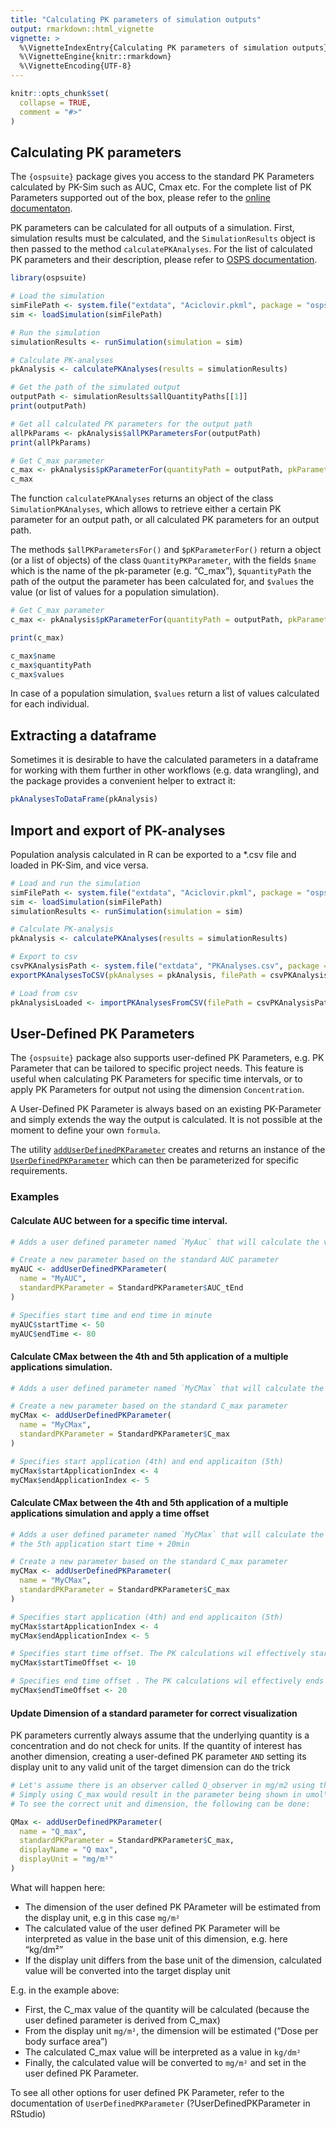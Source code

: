 ```yaml
---
title: "Calculating PK parameters of simulation outputs"
output: rmarkdown::html_vignette
vignette: >
  %\VignetteIndexEntry{Calculating PK parameters of simulation outputs}
  %\VignetteEngine{knitr::rmarkdown}
  %\VignetteEncoding{UTF-8}
---
```


```r
knitr::opts_chunk$set(
  collapse = TRUE,
  comment = "#>"
)
```

## Calculating PK parameters

The `{ospsuite}` package gives you access to the standard PK Parameters calculated by PK-Sim such as AUC, Cmax etc.
For the complete list of PK Parameters supported out of the box, please refer to the [online documentaton](https://docs.open-systems-pharmacology.org/working-with-pk-sim/pk-sim-documentation/pk-sim-simulations#pk-parameters).

PK parameters can be calculated for all outputs of a simulation. 
First, simulation results must be calculated, and the `SimulationResults` object is then passed to the method `calculatePKAnalyses`. For the list of calculated PK parameters and their description, please refer to [OSPS documentation](https://docs.open-systems-pharmacology.org/working-with-pk-sim/pk-sim-documentation/pk-sim-simulations#pk-analysis-view).


```r
library(ospsuite)

# Load the simulation
simFilePath <- system.file("extdata", "Aciclovir.pkml", package = "ospsuite")
sim <- loadSimulation(simFilePath)

# Run the simulation
simulationResults <- runSimulation(simulation = sim)

# Calculate PK-analyses
pkAnalysis <- calculatePKAnalyses(results = simulationResults)

# Get the path of the simulated output
outputPath <- simulationResults$allQuantityPaths[[1]]
print(outputPath)

# Get all calculated PK parameters for the output path
allPkParams <- pkAnalysis$allPKParametersFor(outputPath)
print(allPkParams)

# Get C_max parameter
c_max <- pkAnalysis$pKParameterFor(quantityPath = outputPath, pkParameter = "C_max")
c_max
```

The function `calculatePKAnalyses` returns an object of the class `SimulationPKAnalyses`, which allows to retrieve either a certain PK parameter for an output path, or all calculated PK parameters for an output path.

The methods `$allPKParametersFor()` and `$pKParameterFor()` return a object (or a list of objects) of the class `QuantityPKParameter`, with the fields `$name` which is the name of the pk-parameter (e.g. "C_max"), `$quantityPath` the path of the output the parameter has been calculated for, and `$values` the value (or list of values for a population simulation).

```r
# Get C_max parameter
c_max <- pkAnalysis$pKParameterFor(quantityPath = outputPath, pkParameter = "C_max")

print(c_max)

c_max$name
c_max$quantityPath
c_max$values
```

In case of a population simulation, `$values` return a list of values calculated for each individual.

## Extracting a dataframe

Sometimes it is desirable to have the calculated parameters in a dataframe for working with them further in other workflows (e.g. data wrangling), and the package provides a convenient helper to extract it:

```r
pkAnalysesToDataFrame(pkAnalysis)
```

## Import and export of PK-analyses

Population analysis calculated in R can be exported to a *.csv file and loaded in PK-Sim, and vice versa.

```r
# Load and run the simulation
simFilePath <- system.file("extdata", "Aciclovir.pkml", package = "ospsuite")
sim <- loadSimulation(simFilePath)
simulationResults <- runSimulation(simulation = sim)

# Calculate PK-analysis
pkAnalysis <- calculatePKAnalyses(results = simulationResults)

# Export to csv
csvPKAnalysisPath <- system.file("extdata", "PKAnalyses.csv", package = "ospsuite")
exportPKAnalysesToCSV(pkAnalyses = pkAnalysis, filePath = csvPKAnalysisPath)

# Load from csv
pkAnalysisLoaded <- importPKAnalysesFromCSV(filePath = csvPKAnalysisPath, simulation = sim)
```


## User-Defined PK Parameters

The `{ospsuite}` package also supports user-defined PK Parameters, e.g. PK Parameter that can be tailored to specific project needs.
This feature is useful when calculating PK Parameters for specific time intervals, or to apply PK Parameters for output not using 
the dimension `Concentration`. 

A User-Defined PK Parameter is always based on an existing PK-Parameter and simply extends the way the output is calculated.
It is not possible at the moment to define your own `formula`.

The utility [`addUserDefinedPKParameter`](https://www.open-systems-pharmacology.org/OSPSuite-R/reference/addUserDefinedPKParameter.html) creates and returns an instance of the [`UserDefinedPKParameter`](https://www.open-systems-pharmacology.org/OSPSuite-R/reference/UserDefinedPKParameter.html) which can then be parameterized for specific requirements.

### Examples

#### Calculate AUC between for a specific time interval.

```r
# Adds a user defined parameter named `MyAuc` that will calculate the value of AUC between t=50 min and t=80min only.

# Create a new parameter based on the standard AUC parameter
myAUC <- addUserDefinedPKParameter(
  name = "MyAUC",
  standardPKParameter = StandardPKParameter$AUC_tEnd
)

# Specifies start time and end time in minute
myAUC$startTime <- 50
myAUC$endTime <- 80
```

#### Calculate CMax between the 4th and 5th application of a multiple applications simulation.

```r
# Adds a user defined parameter named `MyCMax` that will calculate the value of Cmax between the 4th and 5th application

# Create a new parameter based on the standard C_max parameter
myCMax <- addUserDefinedPKParameter(
  name = "MyCMax",
  standardPKParameter = StandardPKParameter$C_max
)

# Specifies start application (4th) and end applicaiton (5th)
myCMax$startApplicationIndex <- 4
myCMax$endApplicationIndex <- 5
```

#### Calculate CMax between the 4th and 5th application of a multiple applications simulation and apply a time offset

```r
# Adds a user defined parameter named `MyCMax` that will calculate the value of Cmax between the 4th application start time + 10 min and
# the 5th application start time + 20min

# Create a new parameter based on the standard C_max parameter
myCMax <- addUserDefinedPKParameter(
  name = "MyCMax",
  standardPKParameter = StandardPKParameter$C_max
)

# Specifies start application (4th) and end applicaiton (5th)
myCMax$startApplicationIndex <- 4
myCMax$endApplicationIndex <- 5

# Specifies start time offset. The PK calculations wil effectively start at StartTime of 4th Application + 10 min
myCMax$startTimeOffset <- 10

# Specifies end time offset . The PK calculations wil effectively ends at StartTime of 5th Application + 20 min
myCMax$endTimeOffset <- 20
```

#### Update Dimension of a standard parameter for correct visualization

PK parameters currently always assume that the underlying quantity is a concentration and do not check for units.
If the quantity of interest has another dimension, creating a user-defined PK parameter `AND` setting its display unit to any valid unit of the target dimension can do the trick 


```r
# Let's assume there is an observer called Q_observer in mg/m2 using the dimension Dose per body surface area.
# Simply using C_max would result in the parameter being shown in umol\l.
# To see the correct unit and dimension, the following can be done:

QMax <- addUserDefinedPKParameter(
  name = "Q_max",
  standardPKParameter = StandardPKParameter$C_max,
  displayName = "Q max",
  displayUnit = "mg/m²"
)
```

What will happen here:

* The dimension of the user defined PK PArameter will be estimated from the display unit, e.g in this case `mg/m²`
* The calculated value of the user defined PK Parameter will be interpreted as value in the base unit of this dimension, e.g. here "kg/dm²"
* If the display unit differs from the base unit of the dimension, calculated value will be converted into the target display unit

E.g. in the example above:

* First, the C_max value of the quantity will be calculated (because the user defined parameter is derived from C_max)
* From the display unit `mg/m²`, the dimension will be estimated ("Dose per body surface area")
* The calculated C_max value will be interpreted as a value in `kg/dm²`
* Finally, the calculated value will be converted to `mg/m²` and set in the user defined PK Parameter.


To see all other options for user defined PK Parameter, refer to the documentation of `UserDefinedPKParameter` (?UserDefinedPKParameter in RStudio)
